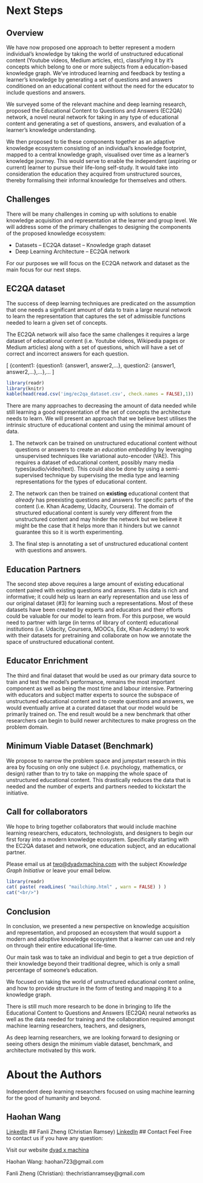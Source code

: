 
# Next Steps

## Overview
We have now proposed one approach to better represent a modern individual's knowledge by taking the world of unstructured educational content (Youtube videos, Medium articles, etc), classifying it by it's concepts which belong to one or more subjects from a education-based knowledge graph. We've introduced learning and feedback by testing a learner's knowledge by generating a set of questions and answers conditioned on an educational content without the need for the educator to include questions and answers. 

We surveyed some of the relevant machine and deep learning research, proposed the Educational Content to Questions and Answers (EC2QA) network, a novel neural network for taking in any type of educational content and generating a set of questions, answers, and evaluation of a learner's knowledge understanding.

We then proposed to tie these components together as an adaptive knowledge ecosystem consisting of an individual's knowledge footprint, mapped to a central knowledge graph, visualised over time as a learner's knowledge journey. This would serve to enable the independent (aspiring or current) learner to pursue their life-long self-study. It would take into consideration the education they acquired from unstructured sources, thereby formalising their informal knowledge for themselves and others.


## Challenges

There will be many challenges in coming up with solutions to enable knowledge acquisition and representation at the learner and group level. We will address some of the primary challenges to designing the components of the proposed knowledge ecosystem:                                                        

- Datasets
-- EC2QA dataset
-- Knowledge graph dataset
- Deep Learning Architecture
-- EC2QA network

For our purposes we will focus on the EC2QA network and dataset as the main focus for our next steps.

## EC2QA dataset
The success of deep learning techniques are predicated on the assumption that one needs a significant amount of data to train a large neural network to learn the representation that captures the set of admissible functions needed to learn a given set of concepts.

The EC2QA network will also face the same challenges it requires a large dataset of educational content (i.e. Youtube videos, Wikipedia pages or Medium articles) along with a set of questions,  which will have a set of correct and incorrect answers for each question.

\[
 \{content1: \{question1: \{answer1, answer2,...\},  question2: \{answer1, answer2,...\},...\},...
\]

```r
library(readr)
library(knitr)
kable(head(read.csv('img/ec2qa_dataset.csv', check.names = FALSE),1))

```

There are many approaches to decreasing the amount of data needed while still learning a good representation of the set of concepts the architecture needs to learn. We will present an approach that we believe best utilises the intrinsic structure of educational content and using the minimal amount of data.

1. The network can be trained on unstructured educational content without questions or answers to create an *education embedding* by leveraging unsupervised techniques like variational auto-encoder (VAE). This requires a dataset of educational content, possibly many media types(audio/video/text). This could also be done by using a semi-supervised technique by supervising the media type and learning representations for the types of educational content.


2. The network can then be trained on **existing** educational content that *already* has preexisting questions and answers for specific parts of the content (i.e. Khan Academy, Udacity, Coursera). The domain of structured educational content is surely very different from the unstructured content and may hinder the network but we believe it might be the case that it helps more than it hinders but we cannot guarantee this so it is worth experimenting.


3. The final step is annotating a set of unstructured educational content with questions and answers.


## Education Partners
The second step above requires a large amount of  existing educational content paired with existing questions and answers. This data is rich and informative; it could help us learn an early representation and use less of our original dataset (#3) for learning such a representations. Most of these datasets have been created by experts and educators and their efforts could be valuable for our model to learn from. For this purpose, we would need to partner with large (in terms of library of content) educational institutions (i.e. Udacity, Coursera, MOOCs, Edx, Khan Academy) to work with their datasets for pretraining and collaborate on how we annotate the space of unstructured educational content.

## Educator Enrichment
The third and final dataset that would be used as our primary data source to train and test the model's performance, remains the most important component as well as being the most time and labour intensive. Partnering with educators and subject matter experts to source the subspace of unstructured educational content and to create questions and answers, we would eventually arrive at a curated dataset that our model would be primarily trained on. The end result would be a new benchmark that other researchers can begin to build newer architectures to make progress on the problem domain. 

## Minimum Viable Dataset (Benchmark)
We propose to narrow the problem space and jumpstart research in this area by focusing on only one subject (i.e. psychology, mathematics, or design) rather than to try to take on mapping the whole space of unstructured educational content. This drastically reduces the data that is needed and the number of experts and partners needed to kickstart the initiative.


## Call for collaborators

We hope to bring together collaborators that would include machine learning researchers, educators, technologists, and designers to begin our first foray into a modern knowledge ecosystem. Specifically starting with the EC2QA dataset and network, one education subject, and an educational partner.

Please email us at [two@dyadxmachina.com](two@dyadxmachina.com) with the subject *Knowledge Graph Initiative* or leave your email below.

```r
library(readr)
cat( paste( readLines( "mailchimp.html" , warn = FALSE) ) )
cat("<br/>")
```

## Conclusion

In conclusion, we presented a new perspective on knowledge acquisition and representation, and proposed an ecosystem that would support a modern and adoptive knowledge ecosystem that a learner can use and rely on through their entire educational life-time.

Our main task was to take an individual and begin to get a true depiction of their knowledge beyond their traditional degree, which is only a small percentage of someone's education. 

We focused on taking the world of unstructured educational content online, and how to provide structure in the form of testing and mapping it to a knowledge graph.

There is still much more research to be done in bringing to life the Educational Content to Questions and Answers (EC2QA) neural networks as well as the data needed for training and the collaboration required amongst machine learning researchers, teachers, and designers,

As deep learning researchers, we are looking forward to designing or seeing others design the minimum viable dataset, benchmark, and architecture motivated by this work.

# About the Authors
Independent deep learning researchers focused on using machine learning for the good of humanity and beyond.

## Haohan Wang
[LinkedIn](https://www.linkedin.com/in/haohanw)
## Fanli Zheng (Christian Ramsey)
[LinkedIn](https://www.linkedin.com/in/christianramsey/)
## Contact
Feel Free to contact us if you have any question:


Visit our website [dyad x machina](dyadxmachina.com)

Haohan Wang: haohan723@gmail.com

Fanli Zheng (Christian): thechristianramsey@gmail.com
